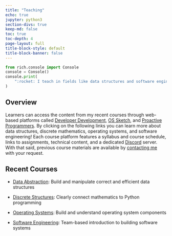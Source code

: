 ```yaml
---
title: "Teaching"
echo: true
jupyter: python3
section-divs: true
keep-md: false
toc: true
toc-depth: 4
page-layout: full
title-block-style: default
title-block-banner: false
---
```


```python
from rich.console import Console
console = Console()
console.print(
    ":rocket: I teach in fields like data structures and software engineering!"
)
```

## Overview

Learners can access the content from my recent courses through web-based
platforms called [Developer Development](https://developerdevelopment.com/),
[OS Sketch](https://www.os-sketch.com/), and [Proactive
Programmers](https://proactiveprogrammers.com/). By clicking on the following
links you can learn more about data structures, discrete mathematics, operating
systems, and software engineering! Each course platform features a syllabus and
course schedule, links to assignments, technical content, and a dedicated
[Discord](https://discord.com/) server. With that said, previous course
materials are available by [contacting me](/contact/) with your request.

## Recent Courses

- [Data
Abstraction](https://proactiveprogrammers.com/data-abstraction/introduction-data-abstraction/):
Build and manipulate correct and efficient data structures

- [Discrete
Structures](https://proactiveprogrammers.com/discrete-structures/introduction-discrete-structures/):
Clearly connect mathematics to Python programming

- [Operating Systems](https://www.os-sketch.com/): Build and understand
operating system components

- [Software Engineering](https://developerdevelopment.com/): Team-based
introduction to building software systems
